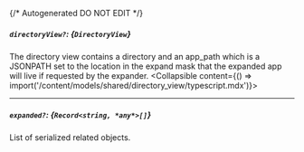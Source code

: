 {/* Autogenerated DO NOT EDIT  */}

##### `directoryView?`: *{`DirectoryView`}*
The directory view contains a directory and an app_path which is a JSONPATH set to the location in the expand mask that the expanded app will live if requested by the expander.
<Collapsible content={() => import('/content/models/shared/directory_view/typescript.mdx')}>
</Collapsible>

---
##### `expanded?`: *{`Record<string, *any*>[]`}*
List of serialized related objects.


